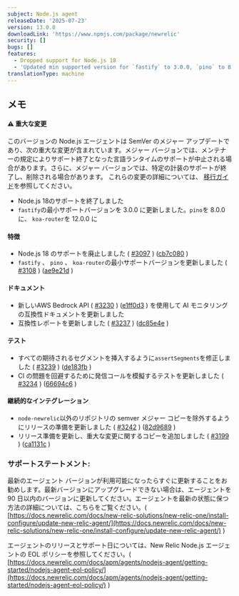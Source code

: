```yaml
---
subject: Node.js agent
releaseDate: '2025-07-23'
version: 13.0.0
downloadLink: 'https://www.npmjs.com/package/newrelic'
security: []
bugs: []
features:
  - Dropped support for Node.js 18
  - 'Updated min supported version for `fastify` to 3.0.0, `pino` to 8.0.0, and `koa-router` to 12.0.0'
translationType: machine
---
```


## メモ

#### ⚠ 重大な変更

このバージョンの Node.js エージェントは SemVer のメジャー アップデートであり、次の重大な変更が含まれています。メジャー バージョンでは、メンテナーの規定によりサポート終了となった言語ランタイムのサポートが中止される場合があります。さらに、メジャー バージョンでは、特定の計装のサポートが終了し、削除される場合があります。 これらの変更の詳細については、 [移行ガイド](https://docs.newrelic.com/docs/apm/agents/nodejs-agent/installation-configuration/update-nodejs-agent/)を参照してください。

* Node.js 18のサポートを終了しました
* `fastify`の最小サポートバージョンを 3.0.0 に更新しました。`pino`を 8.0.0 に、 `koa-router`を 12.0.0 に

#### 特徴

* Node.js 18 のサポートを廃止しました ( [#3097](https://github.com/newrelic/node-newrelic/pull/3097) ) ([cb7c080](https://github.com/newrelic/node-newrelic/commit/cb7c080aadb0afbf6a894c1abbd1c77bd6b11e31) )
* `fastify` 、 `pino` 、 `koa-router`の最小サポートバージョンを更新しました ( [#3108](https://github.com/newrelic/node-newrelic/pull/3108) ) ([ae9e21d](https://github.com/newrelic/node-newrelic/commit/ae9e21d94896e5c540927477b91113b5a38dc31c) )

#### ドキュメント

* 新しいAWS Bedrock API ( [#3230](https://github.com/newrelic/node-newrelic/pull/3230) ) ([e1ff0d3](https://github.com/newrelic/node-newrelic/commit/e1ff0d3e2b1d3481f0c85e5c0b7d32bacae332ab) ) を使用して AI モニタリングの互換性ドキュメントを更新しました
* 互換性レポートを更新しました ( [#3237](https://github.com/newrelic/node-newrelic/pull/3237) ) ([dc85e4e](https://github.com/newrelic/node-newrelic/commit/dc85e4e196f67038492deb5c13ecf76cd8161025) )

#### テスト

* すべての期待されるセグメントを挿入するように`assertSegments`を修正しました ( [#3239](https://github.com/newrelic/node-newrelic/pull/3239) ) ([de183fb](https://github.com/newrelic/node-newrelic/commit/de183fbe608fbf6fb97ad3508f506957b784d868) )
* CI の問題を回避するために発信コールを模擬するテストを更新しました ( [#3234](https://github.com/newrelic/node-newrelic/pull/3234) ) ([66694c6](https://github.com/newrelic/node-newrelic/commit/66694c6885cd384967d0402bf6a2cfe6910f3d95) )

#### 継続的なインテグレーション

* `node-newrelic`以外のリポジトリの semver メジャー コピーを除外するようにリリースの準備を更新しました ( [#3242](https://github.com/newrelic/node-newrelic/pull/3242) ) ([82d9689](https://github.com/newrelic/node-newrelic/commit/82d968921b5fa6e4e7b3961285237e60a69b4dee) )
* リリース準備を更新し、重大な変更に関するコピーを追加しました ( [#3199](https://github.com/newrelic/node-newrelic/pull/3199) ) ([ca1131c](https://github.com/newrelic/node-newrelic/commit/ca1131cb3b2cea27b91a7b76ddbe39484bf9e032) )

### サポートステートメント:

最新のエージェント バージョンが利用可能になったらすぐに更新することをお勧めします。最新バージョンにアップグレードできない場合は、エージェントを 90 日以内のバージョンに更新してください。エージェントを最新の状態に保つ方法の詳細については、こちらをご覧ください。( [https://docs.newrelic.com/docs/new-relic-solutions/new-relic-one/install-configure/update-new-relic-agent/](https://docs.newrelic.com/docs/new-relic-solutions/new-relic-one/install-configure/update-new-relic-agent/) )

エージェントのリリースとサポート日については、New Relic Node.js エージェントの EOL ポリシーを参照してください。( [https://docs.newrelic.com/docs/apm/agents/nodejs-agent/getting-started/nodejs-agent-eol-policy/](https://docs.newrelic.com/docs/apm/agents/nodejs-agent/getting-started/nodejs-agent-eol-policy/) )